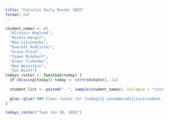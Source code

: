 ```yaml
---
title: "Calculus Daily Roster 2025"
format: pdf
---
```


```r
student_names <- c(
  "Alistair Haglund",
  "Nicole Kargin",
  "Max Litvinenka",
  "Everett McAlister",
  "Grace Price",
  "Simon Rinehart",
  "Almar Tishenko",
  "Max Weinstein",
  "Ian Wicht")
todays_roster <- function(today) {
  if (missing(today)) today <- strtrim(date(), 11)
  
  student_list <- paste0("- ", sample(student_names), collapse = "\n\n")
  
  glue::glue("### Class roster for {today}{{.unnumbered}}\n\n{student_list}")
}
```




```r
todays_roster("Tues Jan 28, 2025")
```
